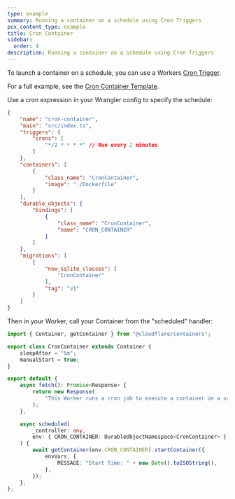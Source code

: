 ```yaml
---
type: example
summary: Running a container on a schedule using Cron Triggers
pcx_content_type: example
title: Cron Container
sidebar:
  order: 4
description: Running a container on a schedule using Cron Triggers
---
```



To launch a container on a schedule, you can use a Workers [Cron Trigger](/workers/configuration/cron-triggers/).

For a full example, see the [Cron Container Template](https://github.com/mikenomitch/cron-container/tree/main).

Use a cron expression in your Wrangler config to specify the schedule:

<WranglerConfig>

```json
{
	"name": "cron-container",
	"main": "src/index.ts",
	"triggers": {
		"crons": [
			"*/2 * * * *" // Run every 2 minutes
		]
	},
	"containers": [
		{
			"class_name": "CronContainer",
			"image": "./Dockerfile"
		}
	],
	"durable_objects": {
		"bindings": [
			{
				"class_name": "CronContainer",
				"name": "CRON_CONTAINER"
			}
		]
	},
	"migrations": [
		{
			"new_sqlite_classes": [
				"CronContainer"
			],
			"tag": "v1"
		}
	]
}
```

</WranglerConfig>

Then in your Worker, call your Container from the "scheduled" handler:

```ts
import { Container, getContainer } from "@cloudflare/containers";

export class CronContainer extends Container {
	sleepAfter = "5m";
	manualStart = true;
}

export default {
	async fetch(): Promise<Response> {
		return new Response(
			"This Worker runs a cron job to execute a container on a schedule.",
		);
	},

	async scheduled(
		_controller: any,
		env: { CRON_CONTAINER: DurableObjectNamespace<CronContainer> },
	) {
		await getContainer(env.CRON_CONTAINER).startContainer({
			envVars: {
				MESSAGE: "Start Time: " + new Date().toISOString(),
			},
		});
	},
};
```
